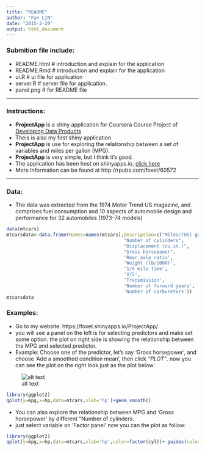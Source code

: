 ```yaml
---
title: "README"
author: "Fan LIN"
date: "2015-2-20"
output: html_document
---
```

### Submition file include:
- README.html   # introduction and explain for the application
- README.Rmd   # introduction and explain for the application
- ui.R         # ui file for application
- server.R     # server file for application.
- panel.png    # for README file

----------------------------------------------------------
 
### Instructions:
- **ProjectApp** is a shiny application for Coursera Course Project of [Developing Data Products](https://class.coursera.org/devdataprod-011)
- Theis is also my first shiny application
- **ProjectApp** is use for exploring the relationship between a set of variables and miles per gallon (MPG).
- **ProjectApp** is very simple, but I think it's good.
- The application has been host on shinyapps.io, [click here](https://foxet.shinyapps.io/ProjectApp/)
- More Information can be found at http://rpubs.com/foxet/60572

---------------------------------------------------------
### Data:
- The data was extracted from the 1974 Motor Trend US magazine, and comprises fuel consumption and 10 aspects of automobile design and performance for 32 automobiles (1973–74 models)  
```r
data(mtcars)
mtcarsdata<-data.frame(Names=names(mtcars),Description=c("Miles/(US) gallon",
                                           "Number of cylinders",
                                           "Displacement (cu.in.)",
                                           "Gross horsepower",
                                           'Rear axle ratio',
                                           'Weight (lb/1000)',
                                           '1/4 mile time',
                                           'V/S',
                                           'Transmission',
                                           'Number of forward gears',
                                           'Number of carburetors'))
mtcarsdata
```

### Examples:
- Go to my website: https://foxet.shinyapps.io/ProjectApp/
- you will see a panel on the left is for selecting predictors and make set some option. the plot on right side is showing the relationship between the MPG and selected predictor.
- Example: Choose one of the predictor, let's say 'Gross horsepower', and choose 'Add a smoothed condition mean', then click *"PLOT"*. now you can see the plot on the right look just as the plot below:

![alt text](panel.png)
```r
library(ggplot2)
qplot(y=mpg,x=hp,data=mtcars,xlab='hp')+geom_smooth()
```

- You can also explore the relationship between MPG and 'Gross horsepower' by different "Number of cylinders. 
- just select variable on 'Factor panel' now you can the plot as follow:  

```r
library(ggplot2)
qplot(y=mpg,x=hp,data=mtcars,xlab='hp',color=factor(cyl))+ guides(color=guide_legend(title='cyl'))
```


